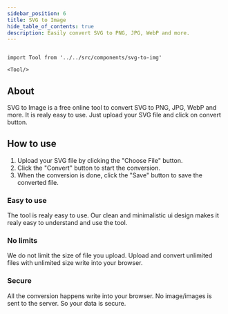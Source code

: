 ```yaml
---
sidebar_position: 6
title: SVG to Image
hide_table_of_contents: true
description: Easily convert SVG to PNG, JPG, WebP and more.
---
```


```mdx-code-block

import Tool from '../../src/components/svg-to-img'

<Tool/>

```

## About

SVG to Image is a free online tool to convert SVG to PNG, JPG, WebP and more.
It is realy easy to use. Just upload your SVG file and click on convert button.

## How to use

1. Upload your SVG file by clicking the "Choose File" button.
2. Click the "Convert" button to start the conversion.
3. When the conversion is done, click the "Save" button to save the converted file.

<h3 style={{ color: "#ff4ecd" }}>Easy to use</h3>

The tool is realy easy to use. Our clean and minimalistic ui design
makes it realy easy to understand and use the tool.

<h3 style={{ color: "#f5a524" }}>No limits</h3>

We do not limit the size of file you upload. Upload and convert
unlimited files with unlimited size write into your browser.

<h3 style={{ color: "#17c964" }}>Secure</h3>
All the conversion happens write into your browser. No image/images is sent to the
server. So your data is secure.

